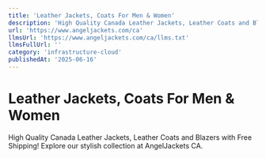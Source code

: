 ```yaml
---
title: 'Leather Jackets, Coats For Men & Women'
description: 'High Quality Canada Leather Jackets, Leather Coats and Blazers with Free Shipping! Explore our stylish collection at AngelJackets CA.'
url: 'https://www.angeljackets.com/ca'
llmsUrl: 'https://www.angeljackets.com/ca/llms.txt'
llmsFullUrl: ''
category: 'infrastructure-cloud'
publishedAt: '2025-06-16'
---
```


# Leather Jackets, Coats For Men & Women

High Quality Canada Leather Jackets, Leather Coats and Blazers with Free Shipping! Explore our stylish collection at AngelJackets CA.

